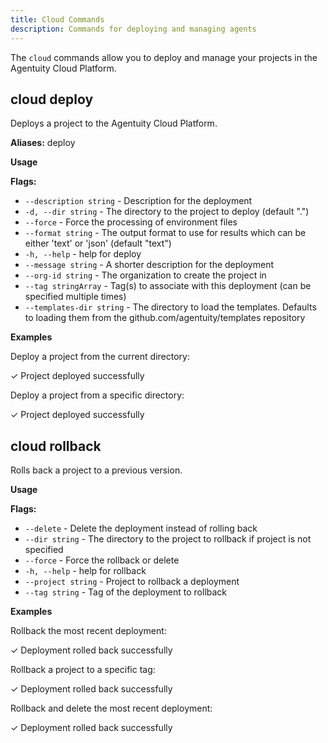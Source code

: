 ```yaml
---
title: Cloud Commands
description: Commands for deploying and managing agents
---
```


The `cloud` commands allow you to deploy and manage your projects in the Agentuity Cloud Platform.

## cloud deploy

Deploys a project to the Agentuity Cloud Platform.

**Aliases:** deploy

**Usage**

<CLICommand command="agentuity cloud deploy" />

**Flags:**
- `--description string` - Description for the deployment
- `-d, --dir string` - The directory to the project to deploy (default ".")
- `--force` - Force the processing of environment files
- `--format string` - The output format to use for results which can be either 'text' or 'json' (default "text")
- `-h, --help` - help for deploy
- `--message string` - A shorter description for the deployment
- `--org-id string` - The organization to create the project in
- `--tag stringArray` - Tag(s) to associate with this deployment (can be specified multiple times)
- `--templates-dir string` - The directory to load the templates. Defaults to loading them from the github.com/agentuity/templates repository

**Examples**

Deploy a project from the current directory:

<CLICommand command="agentuity cloud deploy">
✓ Project deployed successfully
</CLICommand>

Deploy a project from a specific directory:

<CLICommand command="agentuity cloud deploy --dir ~/projects/my-project">
✓ Project deployed successfully
</CLICommand>

## cloud rollback

Rolls back a project to a previous version.

**Usage**

<CLICommand command="agentuity cloud rollback" />

**Flags:**
- `--delete` - Delete the deployment instead of rolling back
- `--dir string` - The directory to the project to rollback if project is not specified
- `--force` - Force the rollback or delete
- `-h, --help` - help for rollback
- `--project string` - Project to rollback a deployment
- `--tag string` - Tag of the deployment to rollback

**Examples**

Rollback the most recent deployment:

<CLICommand command="agentuity cloud rollback">
✓ Deployment rolled back successfully
</CLICommand>

Rollback a project to a specific tag:

<CLICommand command="agentuity cloud rollback --tag my-tag">
✓ Deployment rolled back successfully
</CLICommand>

Rollback and delete the most recent deployment:

<CLICommand command="agentuity cloud rollback --delete">
✓ Deployment rolled back successfully
</CLICommand>
